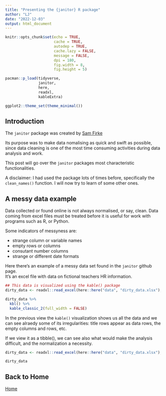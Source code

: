 ```yaml
---
title: "Presenting the {janitor} R package"
author: "LJ"
date: "2022-12-03"
output: html_document
---
```


```r
knitr::opts_chunk$set(echo = TRUE, 
                      cache = TRUE,
                      autodep = TRUE,
                      cache.lazy = FALSE,
                      message = FALSE, 
                      dpi = 180,
                      fig.width = 8, 
                      fig.height = 5)

pacman::p_load(tidyverse,
               janitor,
               here,
               readxl,
               kableExtra)

ggplot2::theme_set(theme_minimal())

```

## Introduction

The `janitor` package was created by [Sam Firke](https://samfirke.com/about/)

Its purpose was to make data nomalising as quick and swift as possible, since data cleaning 
is one of the most time consuming activities during data analysis and work.  

This post will go over the `janitor` packages most characteristic functionalities. 

A disclaimer: I had used the package lots of times before, specifically the `clean_names()`
 function.  I will now try to learn of some other ones. 
 
## A messy data example

Data collected or found online is not always normalised, or say, clean.  Data coming 
from excel files must be treated before it is useful for work with programs such as R, or 
Python.  

Some indicators of messyness are:

- strange column or variable names
- empty rows or columns
- consutant number columns
- strange or different date formats

Here there's an example of a messy data set found in the `janitor` github page.  
It's an excel file with data on fictional teachers HR information.

```r
## This data is visualized using the kable() package
dirty_data <- readxl::read_excel(here::here("data", "dirty_data.xlsx"), skip = 1) # First row containsa an informative cell

dirty_data %>% 
  kbl() %>% 
  kable_classic_2(full_width = FALSE)

```

In the previous view the `kable()` visualization shows us all the data and we can see 
alraedy some of its irregularities:  title rows appear as data rows, the empty columns and rows, etc.

If we view it as a tibble(), we can see also what would make the analysis difficult, and 
the normalization a necessity.  


```r
dirty_data <- readxl::read_excel(here::here("data", "dirty_data.xlsx"), skip = 1)

dirty_data

```

## Back to Home

[Home](index.html)










































